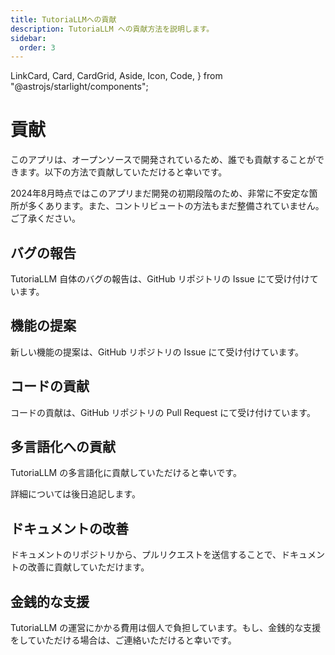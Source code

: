 ```yaml
---
title: TutoriaLLMへの貢献
description: TutoriaLLM への貢献方法を説明します。
sidebar:
  order: 3
---
```


  LinkCard,
  Card,
  CardGrid,
  Aside,
  Icon,
  Code,
} from "@astrojs/starlight/components";

# 貢献

このアプリは、オープンソースで開発されているため、誰でも貢献することができます。以下の方法で貢献していただけると幸いです。

<LinkCard
  title="GitHub リポジトリ"
  description="TutoriaLLM の GitHub リポジトリを確認してください。"
  href="https://github.com/TutoriaLLM/TutoriaLLM"
/>

<Aside type="caution" title="注意！">
  2024年8月時点ではこのアプリまだ開発の初期段階のため、非常に不安定な箇所が多くあります。また、コントリビュートの方法もまだ整備されていません。ご了承ください。
</Aside>

## バグの報告

TutoriaLLM 自体のバグの報告は、GitHub リポジトリの Issue にて受け付けています。

<LinkCard
  title="GitHub Issue"
  description="TutoriaLLM の GitHub リポジトリの Issue を確認してください。"
  href="https://github.com/TutoriaLLM/TutoriaLLM/issues"
/>

## 機能の提案

新しい機能の提案は、GitHub リポジトリの Issue にて受け付けています。

<LinkCard
  title="GitHub Issue"
  description="TutoriaLLM の GitHub リポジトリの Issue を確認してください。"
  href="https://github.com/TutoriaLLM/TutoriaLLM/issues"
/>

## コードの貢献

コードの貢献は、GitHub リポジトリの Pull Request にて受け付けています。

<LinkCard
  title="GitHub リポジトリ"
  description="TutoriaLLM の GitHub リポジトリを確認してください。"
  href="https://github.com/TutoriaLLM/TutoriaLLM"
/>

## 多言語化への貢献

TutoriaLLM の多言語化に貢献していただけると幸いです。

<Aside type="note" title="ノート">
  詳細については後日追記します。
</Aside>

## ドキュメントの改善

ドキュメントのリポジトリから、プルリクエストを送信することで、ドキュメントの改善に貢献していただけます。

<LinkCard
  title="TutoriaLLMドキュメントのリポジトリ"
  description="TutoriaLLM のドキュメントリポジトリを確認してください。"
  href="https://github.com/TutoriaLLM/TutoriaLLM-web"
/>

## 金銭的な支援

TutoriaLLM の運営にかかる費用は個人で負担しています。もし、金銭的な支援をしていただける場合は、ご連絡いただけると幸いです。
